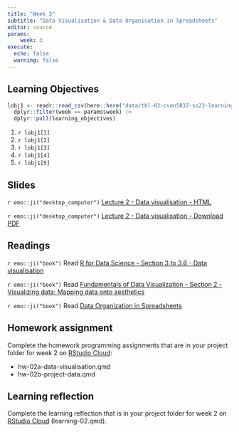 ```yaml
---
title: "Week 3"
subtitle: "Data Visualisation & Data Organisation in Spreadsheets"
editor: source
params:
    week: 3
execute: 
  echo: false
  warning: false
---
```


<script defer data-domain="cven5837-ss23.github.io/website" src="https://plausible.io/js/plausible.js"></script>

## Learning Objectives

```r

lobj1 <- readr::read_csv(here::here("data/tbl-02-cven5837-ss23-learning-objectives.csv")) |> 
  dplyr::filter(week == params$week) |>
  dplyr::pull(learning_objectives)

```

1. `r lobj1[1]`
2. `r lobj1[2]`
3. `r lobj1[3]`
4. `r lobj1[4]`
5. `r lobj1[5]`

## Slides

`r emo::ji("desktop_computer")` [Lecture 2 - Data visualisation - HTML](/slides/lec-02-visualisation.html) 

`r emo::ji("desktop_computer")` [Lecture 2 - Data visualisation - Download PDF](https://github.com/cven5837-ss22/website/raw/main/slides/lec-02-visualisation.pdf)

## Readings

`r emo::ji("book")` Read [R for Data Science - Section 3 to 3.6 - Data visualisation](https://r4ds.had.co.nz/data-visualisation.html)  

`r emo::ji("book")` Read [Fundamentals of Data Visualization - Section 2 - Visualizing data: Mapping data onto aesthetics](https://clauswilke.com/dataviz/aesthetic-mapping.html)

`r emo::ji("book")` Read [Data Organization in Spreadsheets](https://www.tandfonline.com/doi/full/10.1080/00031305.2017.1375989)

## Homework assignment

Complete the homework programming assignments that are in your project folder for week 2 on [RStudio Cloud](https://rstudio.cloud/spaces/260187/content/all):

- hw-02a-data-visualisation.qmd 
- hw-02b-project-data.qmd

## Learning reflection

Complete the learning reflection that is in your project folder for week 2 on [RStudio Cloud](https://rstudio.cloud/spaces/260187/content/all) (learning-02.qmd).  
